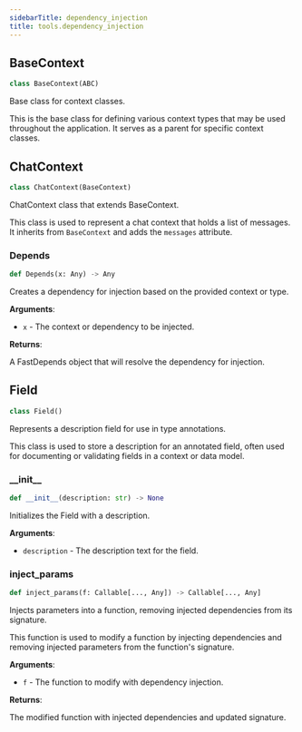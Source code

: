 ```yaml
---
sidebarTitle: dependency_injection
title: tools.dependency_injection
---
```


## BaseContext

```python
class BaseContext(ABC)
```

Base class for context classes.

This is the base class for defining various context types that may be used
throughout the application. It serves as a parent for specific context classes.

## ChatContext

```python
class ChatContext(BaseContext)
```

ChatContext class that extends BaseContext.

This class is used to represent a chat context that holds a list of messages.
It inherits from `BaseContext` and adds the `messages` attribute.

### Depends

```python
def Depends(x: Any) -> Any
```

Creates a dependency for injection based on the provided context or type.

**Arguments**:

- `x` - The context or dependency to be injected.
  

**Returns**:

  A FastDepends object that will resolve the dependency for injection.

## Field

```python
class Field()
```

Represents a description field for use in type annotations.

This class is used to store a description for an annotated field, often used for
documenting or validating fields in a context or data model.

### \_\_init\_\_

```python
def __init__(description: str) -> None
```

Initializes the Field with a description.

**Arguments**:

- `description` - The description text for the field.

### inject\_params

```python
def inject_params(f: Callable[..., Any]) -> Callable[..., Any]
```

Injects parameters into a function, removing injected dependencies from its signature.

This function is used to modify a function by injecting dependencies and removing
injected parameters from the function's signature.

**Arguments**:

- `f` - The function to modify with dependency injection.
  

**Returns**:

  The modified function with injected dependencies and updated signature.

